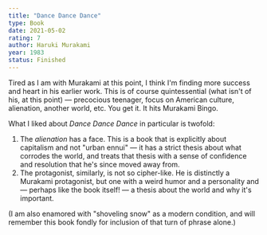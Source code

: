 ```yaml
---
title: "Dance Dance Dance"
type: Book
date: 2021-05-02
rating: 7
author: Haruki Murakami
year: 1983
status: Finished
---
```


Tired as I am with Murakami at this point, I think I'm finding more success and heart in his earlier work. This is of course quintessential (what isn't of his, at this point) — precocious teenager, focus on American culture, alienation, another world, etc. You get it. It hits Murakami Bingo.

What I liked about _Dance Dance Dance_ in particular is twofold: 

1. The _alienation_ has a face. This is a book that is explicitly about capitalism and not "urban ennui" — it has a strict thesis about what corrodes the world, and treats that thesis with a sense of confidence and resolution that he's since moved away from.
2. The protagonist, similarly, is not so cipher-like. He is distinctly a Murakami protagonist, but one with a weird humor and a personality and — perhaps like the book itself! — a thesis about the world and why it's important.

(I am also enamored with "shoveling snow" as a modern condition, and will remember this book fondly for inclusion of that turn of phrase alone.)
